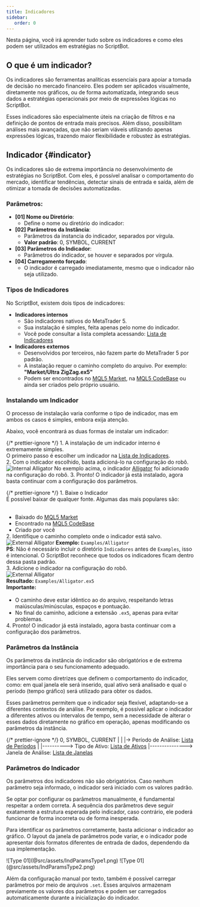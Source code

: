 ```yaml
---
title: Indicadores
sidebar:
   order: 0
---
```



Nesta página, você irá aprender tudo sobre os indicadores e como eles podem ser utilizados em estratégias no ScriptBot.

## O que é um indicador?

Os indicadores são ferramentas analíticas essenciais para apoiar a tomada de decisão no mercado financeiro. Eles podem ser aplicados visualmente, diretamente nos gráficos, ou de forma automatizada, integrando seus dados a estratégias operacionais por meio de expressões lógicas no ScriptBot.

Esses indicadores são especialmente úteis na criação de filtros e na definição de pontos de entrada mais precisos. Além disso, possibilitam análises mais avançadas, que não seriam viáveis utilizando apenas expressões lógicas, trazendo maior flexibilidade e robustez às estratégias.

## Indicador \{#indicator\}

Os indicadores são de extrema importância no desenvolvimento de estratégias no ScriptBot. Com eles, é possível analisar o comportamento do mercado, identificar tendências, detectar sinais de entrada e saída, além de otimizar a tomada de decisões automatizadas.

### Parâmetros:

-  **[01] Nome ou Diretório**:
   -  Define o nome ou diretório do indicador:
-  **[02] Parâmetros da Instância**:
   -  Parâmetros da instancia do indicador, separados por vírgula.
   -  **Valor padrão**: 0, SYMBOL, CURRENT
-  **[03] Parâmetros do Indicador**:
   -  Parâmetros do indicador, se houver e separados por vírgula.
-  **[04] Carregamento forçado**:
   -  O indicador é carregado imediatamente, mesmo que o indicador não seja utilizado.

### Tipos de Indicadores

No ScriptBot, existem dois tipos de indicadores:

-  **Indicadores internos**
   -  São indicadores nativos do MetaTrader 5.
   -  Sua instalação é simples, feita apenas pelo nome do indicador.
   -  Você pode consultar a lista completa acessando: [Lista de Indicadores](/references/indicators/)
-  **Indicadores externos**
   -  Desenvolvidos por terceiros, não fazem parte do MetaTrader 5 por padrão.
   -  A instalação requer o caminho completo do arquivo. Por exemplo: **"Market/Ultra ZigZag.ex5"**
   -  Podem ser encontrados no [MQL5 Market](https://www.mql5.com/pt/market/mt5/indicator), na [MQL5 CodeBase](https://www.mql5.com/pt/code/mt5/indicators) ou ainda ser criados pelo próprio usuário.

### Instalando um Indicador

O processo de instalação varia conforme o tipo de indicador, mas em ambos os casos é simples, embora exija atenção.

Abaixo, você encontrará as duas formas de instalar um indicador:

{/* prettier-ignore */}
<Spoiler title="Indicadores Internos">
   <Steps>
      1. A instalação de um indicador interno é extremamente simples.  
         O primeiro passo é escolher um indicador na [Lista de Indicadores](/references/indicators/).  
      2. Com o indicador escolhido, basta adicioná-lo na configuração do robô.
         <ImgFrame>![Internal Alligator](@src/assets/IndAlligator.png)</ImgFrame>
         No exemplo acima, o indicador [Alligator](/references/indicators/#alligator) foi adicionado na configuração do robô.
      3. Pronto! O indicador já está instalado, agora basta continuar com a configuração dos parâmetros.
   </Steps>
</Spoiler>

{/* prettier-ignore */}
<Spoiler title="Indicadores Externos">
   <Steps>
      1. Baixe o Indicador  
         É possível baixar de qualquer fonte. Algumas das mais populares são:  
         <ul style="margin: 0;">  
            <li>Baixado do [MQL5 Market](https://www.mql5.com/pt/market/mt5/indicator)</li>
            <li>Encontrado na [MQL5 CodeBase](https://www.mql5.com/pt/code/mt5/indicators)</li>
            <li>Criado por você</li>
         </ul>
      2. Identifique o caminho completo onde o indicador está salvo.
         <ImgFrame center>![External Alligator](@src/assets/IndAlligatorExternalExplorer.png)</ImgFrame>
         **Exemplo:** `Examples/Alligator`  
         **PS**: Não é necessário incluir o diretório `Indicadores` antes de `Examples`, isso é intencional. O ScriptBot reconhece que todos os indicadores ficam dentro dessa pasta padrão.  
      3. Adicione o indicador na configuração do robô.  
         <ImgFrame center>![External Alligator](@src/assets/IndAlligatorExternal.png)</ImgFrame>  
         **Resultado:** `Examples/Alligator.ex5`  
         **Importante:**  
         <ul style="margin: 0;">  
            <li>O caminho deve estar idêntico ao do arquivo, respeitando letras maiúsculas/minúsculas, espaços e pontuação.</li>
            <li>No final do caminho, adicione a extensão `.ex5`, apenas para evitar problemas.</li>
         </ul>
      4. Pronto! O indicador já está instalado, agora basta continuar com a configuração dos parâmetros.
   </Steps>
</Spoiler>

### Parâmetros da Instância

Os parâmetros da instância do indicador são obrigatórios e de extrema importância para o seu funcionamento adequado.

Eles servem como diretrizes que definem o comportamento do indicador, como: em qual janela ele será inserido, qual ativo será analisado e qual o período (tempo gráfico) será utilizado para obter os dados.

Esses parâmetros permitem que o indicador seja flexível, adaptando-se a diferentes contextos de análise. Por exemplo, é possível aplicar o indicador a diferentes ativos ou intervalos de tempo, sem a necessidade de alterar o esses dados diretamente no gráfico em operação, apenas modificando os parâmetros da instância.

{/* prettier-ignore */}
<Preview title="Entendendo os Parâmetros:"> 
   <FreeMark>
      0, SYMBOL, CURRENT
      |    |        |-\> Período de Análise: [Lista de Períodos](/references/constants/#periods)
      |    |----------\> Tipo de Ativo: [Lista de Ativos](/references/constants/#symbols)
      |---------------\> Janela de Análise: [Lista de Janelas](/references/constants/#windows)
   </FreeMark>
</Preview>

### Parâmetros do Indicador

Os parâmetros dos indicadores não são obrigatórios. Caso nenhum parâmetro seja informado, o indicador será iniciado com os valores padrão.

Se optar por configurar os parâmetros manualmente, é fundamental respeitar a ordem correta. A sequência dos parâmetros deve seguir exatamente a estrutura esperada pelo indicador, caso contrário, ele poderá funcionar de forma incorreta ou de forma inesperada.

Para identificar os parâmetros corretamente, basta adicionar o indicador ao gráfico. O layout da janela de parâmetros pode variar, e o indicador pode apresentar dois formatos diferentes de entrada de dados, dependendo da sua implementação.

<Preview title="Primeiro Formato:">
   <ImgFrame center>![Type 01](@src/assets/IndParamsType1.png)</ImgFrame>
</Preview>

<Preview title="Segundo Formato:">
   <ImgFrame center>![Type 01](@src/assets/IndParamsType2.png)</ImgFrame>
</Preview>

Além da configuração manual por texto, também é possível carregar parâmetros por meio de arquivos `.set`. Esses arquivos armazenam previamente os valores dos parâmetros e podem ser carregados automaticamente durante a inicialização do indicador.
